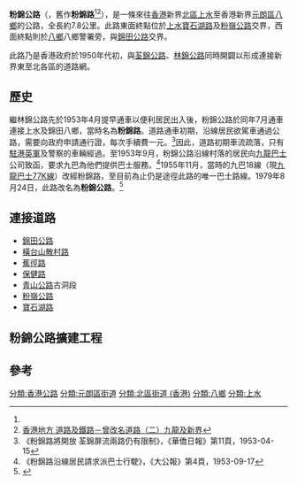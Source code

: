 {{Infobox Hong Kong Road
|中文街道名稱=粉錦公路
|英文街道名稱=Fan Kam Road
|圖片=File:Fan Kam Road part 22 in March 2022.jpg
|圖片說明=粉錦公路
|圖片2=
|圖片說明2=
|隸屬幹線=
|路段總長度=7.8
|車速限制=50
|行車線數量=雙線雙程
|所在地區=[[元朗區|元朗區]]、[[北區_(香港)|北區]]
|起點=[[八鄉|八鄉]][[錦田公路|錦田公路]]交界
|終點=[[上水|上水]][[寶石湖路|寶石湖路]]／[[粉嶺公路|粉嶺公路]]交界
|道路命名日期=1979年8月24日
|行人專用區=
|命名文件=1979年8月24日第2145號[[香港政府憲報|憲報]]
|道路動工日期=
|道路興建計劃=
|道路舊名資料=粉錦路
|通車日期=1953年7月
|收費=
}}

'''粉錦公路'''（{{lang-en|'''Fan Kam Road'''}}，舊作'''粉錦路'''<ref name="憲報"/><ref>[http://www.hk-place.com/view.php?id=358 香港地方 道路及鐵路－曾改名道路（二）九龍及新界]</ref>），是一條來往[[香港|香港]]新界[[北區_(香港)|北區]][[上水|上水]]至香港新界[[元朗區|元朗區]][[八鄉|八鄉]]的公路，全長約7.8公里。此路東面終點位於[[上水|上水]][[寶石湖路|寶石湖路]]及[[粉嶺公路|粉嶺公路]]交界，西面終點則於[[八鄉|八鄉]]八鄉警署旁，與[[錦田公路|錦田公路]]交界。

此路乃是香港政府於1950年代初，與[[荃錦公路|荃錦公路]]、[[林錦公路|林錦公路]]同時開闢以形成連接新界東至北各區的道路網。

== 歷史 ==
繼林錦公路先於1953年4月提早通車以便利居民出入後，粉錦公路於同年7月通車連接上水及錦田八鄉，當時名為'''粉錦路'''。道路通車初期，沿線居民欲駕車通過公路，需要向政府申請通行證，每次手續費一元。<ref>《粉錦路將開放 荃錦屏流兩路仍有限制》，《華僑日報》第11頁，1953-04-15</ref>因此，道路初期車流疏落，只有[[駐港英軍|駐港英軍]]及警察的車輛經過。至1953年9月，粉錦公路沿線村落的居民向[[九龍巴士|九龍巴士]]公司致函，要求九巴為他們提供巴士服務。<ref>《粉錦路沿線居民請求派巴士行駛》，《大公報》第4頁，1953-09-17</ref>1955年11月，當時的九巴18線（現[[九龍巴士77K線|九龍巴士77K線]]）改經粉錦路，至目前為止仍是途徑此路的唯一巴士路線。1979年8月24日，此路改名為'''粉錦公路'''。<ref name="憲報">{{cite report|title=憲示第2145號，香港政府憲報第121卷第34期|date=1979-08-24}}</ref>

==連接道路==
*[[錦田公路|錦田公路]]
*[[橫台山散村路|橫台山散村路]]
*[[蕉徑路|蕉徑路]]
*[[保健路|保健路]]
*[[青山公路|青山公路]]古洞段
*[[粉嶺公路|粉嶺公路]]
*[[寶石湖路|寶石湖路]]

==粉錦公路擴建工程==

==參考==
{{reflist}}

[[分類:香港公路|分類:香港公路]]
[[分類:元朗區街道|分類:元朗區街道]]
[[分類:北區街道_(香港)|分類:北區街道 (香港)]]
[[分類:八鄉|分類:八鄉]]
[[分類:上水|分類:上水]]